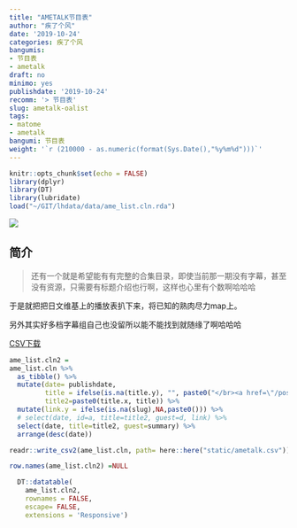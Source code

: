 ```yaml
---
title: "AMETALK节目表"
author: "疾了个风"
date: '2019-10-24'
categories: 疾了个风
bangumis:
- 节目表
- ametalk
draft: no
minimo: yes
publishdate: '2019-10-24'
recomm: '> 节目表'
slug: ametalk-oalist
tags:
- matome
- ametalk
bangumi: 节目表
weight: '`r (210000 - as.numeric(format(Sys.Date(),"%y%m%d")))`'
---
```



```r
knitr::opts_chunk$set(echo = FALSE)
library(dplyr)
library(DT)
library(lubridate)
load("~/GIT/lhdata/data/ame_list.cln.rda")
```


![](https://raw.githubusercontent.com/tcgriffith/owaraisite/master/static/img/ametalk.jpg)



## 简介


> 还有一个就是希望能有有完整的合集目录，即使当前那一期没有字幕，甚至没有资源，只需要有标题介绍也行啊，这样也心里有个数啊哈哈哈


于是就把把日文维基上的播放表扒下来，将已知的熟肉尽力map上。

另外其实好多档字幕组自己也没留所以能不能找到就随缘了啊哈哈哈


[CSV下载](/ametalk.csv)


```r

ame_list.cln2 =
ame_list.cln %>%
  as_tibble() %>%
  mutate(date= publishdate,
         title = ifelse(is.na(title.y), "", paste0("</br><a href=\"/post/",slug,"\">熟肉 ", title.y,"</a>")),
         title2=paste0(title.x, title)) %>%
  mutate(link.y = ifelse(is.na(slug),NA,paste0())) %>%
  # select(date, id=a, title=title2, guest=d, link) %>%
  select(date, title=title2, guest=summary) %>%
  arrange(desc(date))

readr::write_csv2(ame_list.cln, path= here::here("static/ametalk.csv"))

row.names(ame_list.cln2) =NULL

  DT::datatable(
    ame_list.cln2,
    rownames = FALSE,
    escape= FALSE,
    extensions = 'Responsive')
```


